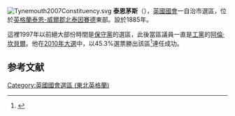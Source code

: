 [[File:Tynemouth2007Constituency.svg|right]]
'''泰恩茅斯'''（{{lang-en|Tynemouth}}），[[英國|英國]][[英國國會|國會]]一自治市選區，位於[[英格蘭|英格蘭]][[泰恩-威爾郡|泰恩-威爾郡]][[北泰因賽德|北泰因賽德]]東部。設於1885年。

這裡1997年以前絕大部份時間是[[保守黨_(英國)|保守黨]]的選區，此後當區議員一直是[[工黨_(英國)|工黨]]的[[阿倫·坎貝爾|阿倫·坎貝爾]]。他在[[2010年英國大選|2010年大選]]中，以45.3%選票勝出該區<ref name="">{{cite news
|publisher=[[英國廣播公司|英國廣播公司]]
|date=2010年5月7日
|title=Election 2010/Constituency/Tynemouth
|url=http://news.bbc.co.uk/1/shared/election2010/results/constituency/e81.stm
|accessdate=2010年7月6日
|archive-date=2012年3月10日
|archive-url=https://web.archive.org/web/20120310133524/http://news.bbc.co.uk/1/shared/election2010/results/constituency/e81.stm
|dead-url=no
}}</ref>連任成功。

==参考文献==
<div class="references-small">
<references></references>
</div>
{{英國國會選區 (東北英格蘭)}}
{{DEFAULTSORT:Tynemouth}}
[[Category:英國國會選區_(東北英格蘭)|Category:英國國會選區 (東北英格蘭)]]
{{英国地理小作品}}
